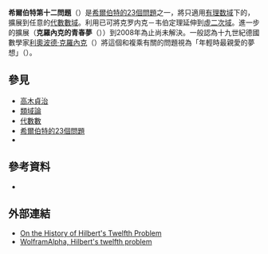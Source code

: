 {{disputed|time=2011-09-17T07:25:33+00:00}}
'''希爾伯特第十二問題'''（{{lang-en|Hilbert's twelfth problem}}）是[[希爾伯特的23個問題|希爾伯特的23個問題]]之一，將只適用[[有理数|有理数]][[体_(数学)|域]]下{{link-en|阿贝耳扩张|Abelian extension}}的{{link-en|克罗内克－韦伯定理|Kronecker–Weber theorem}}，擴展到任意的[[代數數域|代數數域]]。利用{{link-en|複乘|complex multiplication}}已可將克罗内克－韦伯定理延伸到[[二次域|虛二次域]]。進一步的擴展（'''克羅內克的青春夢'''（{{lang-de|Kronecker Jugendtraum}}））到2008年為止尚未解決。一般認為十九世紀德國數學家[[利奧波德·克羅內克|利奧波德·克羅內克]]（{{lang|de|Leopold Kronecker}}）將這個和複乘有關的問題視為「年輕時最親愛的夢想」（{{lang|de|liebster Jugendtraum}}）。

== 參見 ==
* [[高木貞治|高木貞治]]
* [[類域論|類域論]]
* [[代數數|代數數]]
* [[希爾伯特的23個問題|希爾伯特的23個問題]]
* {{link-en|斯达克猜想|Stark conjectures}}

== 參考資料 ==
* {{cite book
 |authors      = 葛雷
 |coauthors    = 胡守仁
 |title        = 希爾伯特的23個數學問題
 |url          = http://www.books.com.tw/exep/prod/booksfile.php?item=0010205529
 |year         = 2002
 |publisher    = 天下文化
 |language     = zh
 |isbn         = 9864170619
 |pages        = 373
 |access-date  = 2011-11-21
 |archive-url  = https://web.archive.org/web/20101207005828/http://www.books.com.tw/exep/prod/booksfile.php?item=0010205529
 |archive-date = 2010-12-07
 |dead-url     = yes
}}

== 外部連結 ==
*[http://www.emis.de/journals/SC/1998/3/pdf/smf_sem-cong_3_243-273.pdf On the History of Hilbert's Twelfth Problem] {{Wayback|url=http://www.emis.de/journals/SC/1998/3/pdf/smf_sem-cong_3_243-273.pdf |date=20201020153519 }}
*[http://www.wolframalpha.com/entities/famous_math_problems/hilbert%27s_twelfth_problem/aq/b7/ut/ WolframAlpha, Hilbert's twelfth problem]{{dead link|date=2018年2月 |bot=InternetArchiveBot |fix-attempted=yes }}

{{希爾伯特問題小作品}}


{{Hilbert's problems}}